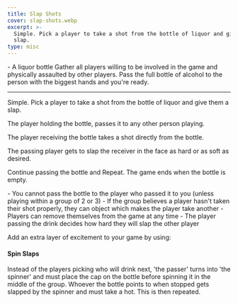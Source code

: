 ```yaml
---
title: Slap Shots
cover: slap-shots.webp
excerpt: >-
  Simple. Pick a player to take a shot from the bottle of liquor and give them a
  slap.
type: misc
---
```


<GameHero
  cover="/BeerGoggleGames/images/slap-shots.webp"
  alt="Slap Shots"
/>

<GameSection title="Equipment" icon="/BeerGoggleGames/images/liquor.webp">
-   A liquor bottle
</GameSection>

<GameSection title="Setup" icon="/BeerGoggleGames/images/settings.webp">
Gather all players willing to be involved in the game and physically assaulted by other players. Pass the full bottle of alcohol to the person with the biggest hands and you're ready.

* * *
</GameSection>

<GameSection title="Aim of the Game" icon="/BeerGoggleGames/images/target.webp">
<p>Simple. Pick a player to take a shot from the bottle of liquor and give them a slap.</p>
</GameSection>

<GameSection title="How to Play" icon="/BeerGoggleGames/images/question.webp">
The player holding the bottle, passes it to any other person playing.

The player receiving the bottle takes a shot directly from the bottle.

The passing player gets to slap the receiver in the face as hard or as soft as desired.

Continue passing the bottle and Repeat. The game ends when the bottle is empty.
</GameSection>

<GameSection title="Rules" icon="/BeerGoggleGames/images/rules.webp">
-   You cannot pass the bottle to the player who passed it to you (unless playing within a group of 2 or 3)
-   If the group believes a player hasn't taken their shot properly, they can object which makes the player take another
-   Players can remove themselves from the game at any time
-   The player passing the drink decides how hard they will slap the other player
</GameSection>

<GameSection title="Special Edition" icon="/BeerGoggleGames/images/special.webp">

<p>Add an extra layer of excitement to your game by using:</p>

<h4>Spin Slaps</h4>

<p>Instead of the players picking who will drink next, 'the passer' turns into 'the spinner' and must place the cap on the bottle before spinning it in the middle of the group. Whoever the bottle points to when stopped gets slapped by the spinner and must take a hot. This is then repeated.</p>
</GameSection>

<ShareButtons title="Slap Shots" />

<FeedbackCard>
</FeedbackCard>
